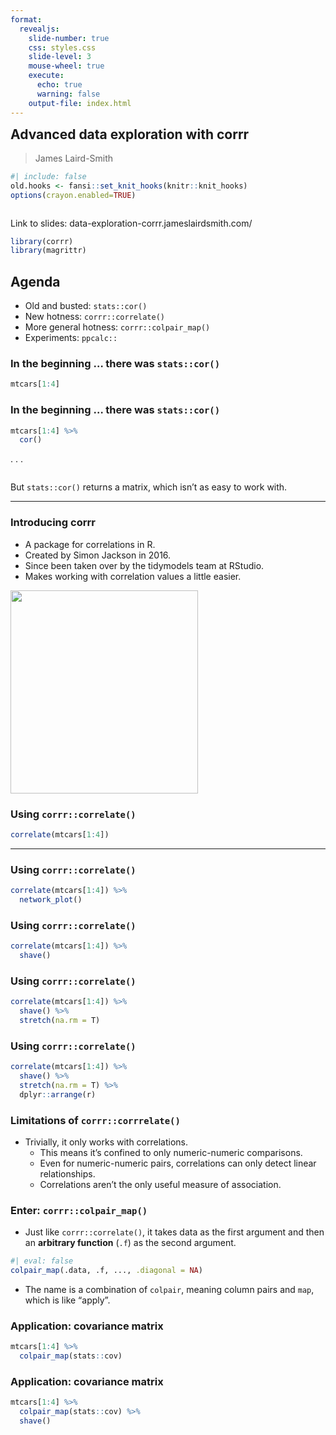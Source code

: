 ```yaml
---
format:
  revealjs: 
    slide-number: true
    css: styles.css
    slide-level: 3
    mouse-wheel: true
    execute:
      echo: true
      warning: false
    output-file: index.html
---
```


## Advanced data exploration with corrr {style="margin-top: 0em;"}

> James Laird-Smith

```r
#| include: false
old.hooks <- fansi::set_knit_hooks(knitr::knit_hooks)
options(crayon.enabled=TRUE)
```

::: {style="margin-top: 2em; margin-bottom: 1em"}
Link to slides: data-exploration-corrr.jameslairdsmith.com/ 
:::

```r
library(corrr)
library(magrittr)
```

## Agenda

- Old and busted: `stats::cor()`
- New hotness: `corrr::correlate()`
- More general hotness: `corrr::colpair_map()`
- Experiments: `ppcalc::`

### In the beginning ... there was `stats::cor()` {auto-animate="true"}

```r
mtcars[1:4]
```

### In the beginning ... there was `stats::cor()` {auto-animate="true"}

```r
mtcars[1:4] %>% 
  cor()
```

. . .

::: {style="margin-top: 2em"}
But `stats::cor()` returns a matrix, which isn't as easy to work with.
:::

---

### Introducing corrr

- A package for correlations in R.
- Created by Simon Jackson in 2016.
- Since been taken over by the tidymodels team at RStudio.
- Makes working with correlation values a little easier.

![](corrr-logo.png){.absolute bottom=0 right=50 width="300" height="325"}

### Using `corrr::correlate()` {auto-animate="true"}

```r
correlate(mtcars[1:4]) 
```

---

### Using `corrr::correlate()` {auto-animate="true"}

```r
correlate(mtcars[1:4]) %>%
  network_plot()
```

### Using `corrr::correlate()` {auto-animate="true"}

```r
correlate(mtcars[1:4]) %>% 
  shave()
```

### Using `corrr::correlate()` {auto-animate="true"}

```r
correlate(mtcars[1:4]) %>% 
  shave() %>%
  stretch(na.rm = T)
```

### Using `corrr::correlate()` {auto-animate="true"}

```r
correlate(mtcars[1:4]) %>% 
  shave() %>%
  stretch(na.rm = T) %>% 
  dplyr::arrange(r)
```

### Limitations of `corrr::corrrelate()`

- Trivially, it only works with correlations.
  - This means it's confined to only numeric-numeric comparisons.
  - Even for numeric-numeric pairs, correlations can only detect linear relationships.
  - Correlations aren't the only useful measure of association.
  
  
### Enter: `corrr::colpair_map()`

- Just like `corrr::correlate()`, it takes data as the first argument and then an **arbitrary function** (`.f`) as the second argument.

::: {style="margin-top: 0.5em; margin-bottom: 1em"}
```r
#| eval: false
colpair_map(.data, .f, ..., .diagonal = NA)
```
:::

- The name is a combination of `colpair`, meaning column pairs and `map`, which is like "apply".

### Application: covariance matrix {auto-animate="true"}

```r
mtcars[1:4] %>% 
  colpair_map(stats::cov)
```

### Application: covariance matrix {auto-animate="true"}

```r
mtcars[1:4] %>% 
  colpair_map(stats::cov) %>% 
  shave()
```

